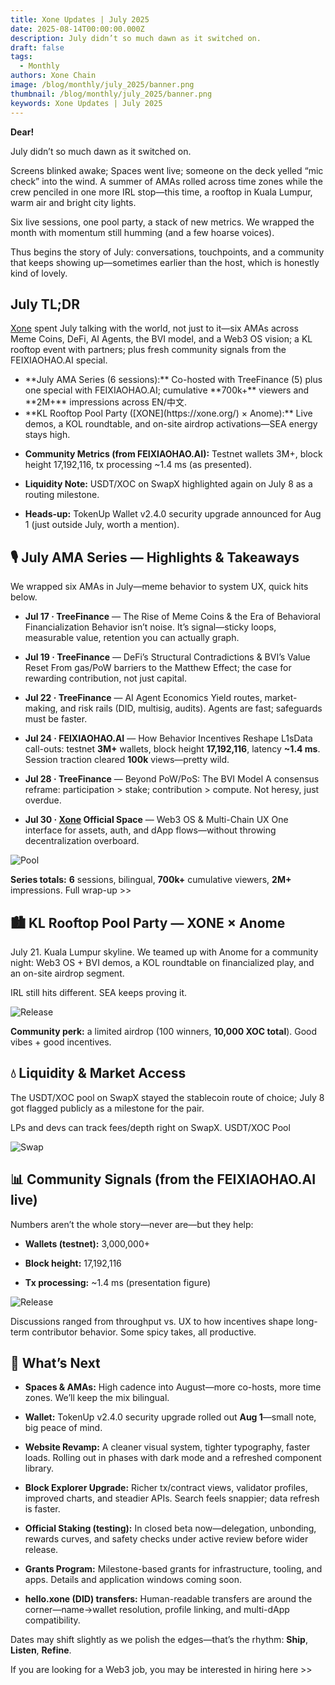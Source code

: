 ```yaml
---
title: Xone Updates | July 2025
date: 2025-08-14T00:00:00.000Z
description: July didn’t so much dawn as it switched on.
draft: false
tags:
  - Monthly
authors: Xone Chain
image: /blog/monthly/july_2025/banner.png
thumbnail: /blog/monthly/july_2025/banner.png
keywords: Xone Updates | July 2025
---
```



**Dear!**

July didn’t so much dawn as it switched on.

Screens blinked awake; Spaces went live; someone on the deck yelled “mic check” into the wind. A summer of AMAs rolled across time zones while the crew penciled in one more IRL stop—this time, a rooftop in Kuala Lumpur, warm air and bright city lights.

Six live sessions, one pool party, a stack of new metrics. We wrapped the month with momentum still humming (and a few hoarse voices).

Thus begins the story of July: conversations, touchpoints, and a community that keeps showing up—sometimes earlier than the host, which is honestly kind of lovely.

## July TL;DR

[Xone](https://xone.org/) spent July talking with the world, not just to it—six AMAs across Meme Coins, DeFi, AI Agents, the BVI model, and a Web3 OS vision; a KL rooftop event with partners; plus fresh community signals from the FEIXIAOHAO.AI special.

- <Link className='text-primaryHue' isExternal showAnchorIcon href="https://medium.com/@xone_chain/xone-chain-july-ama-series-wrap-up-be7b05cc99cf">**July AMA Series (6 sessions):**</Link> Co-hosted with TreeFinance (5) plus one special with FEIXIAOHAO.AI; cumulative **700k+** viewers and **2M+** impressions across EN/中文.

- <Link className='text-primaryHue' isExternal showAnchorIcon href="https://x.com/xone_chain/status/1946133765513753086">**KL Rooftop Pool Party ([XONE](https://xone.org/) × Anome):**</Link> Live demos, a KOL roundtable, and on-site airdrop activations—SEA energy stays high.

- **Community Metrics (from FEIXIAOHAO.AI):** Testnet wallets 3M+, block height 17,192,116, tx processing ~1.4 ms (<Link className='text-primaryHue' isExternal showAnchorIcon href="https://x.com/FeiXiaoHaoZH/status/1948053310940021140">as presented</Link>).

- **Liquidity Note:** <Link className='text-primaryHue' isExternal showAnchorIcon href="https://swapx.exchange/zh/pool/v2?id=0x865ec1f3c313e2f050933fb264950fac535839f8">USDT/XOC</Link> on SwapX highlighted again on July 8 as a routing milestone.

- **Heads-up:** <Link className='text-primaryHue' isExternal showAnchorIcon href="https://x.com/xone_chain/status/1950164084109750532">TokenUp Wallet v2.4.0</Link> security upgrade announced for Aug 1 (just outside July, worth a mention).

## 🎙 July AMA Series — Highlights & Takeaways

We wrapped six AMAs in July—meme behavior to system UX, quick hits below.

- **Jul 17 · TreeFinance** — The Rise of Meme Coins & the Era of Behavioral Financialization Behavior isn’t noise. It’s signal—sticky loops, measurable value, retention you can actually graph.

- **Jul 19 · TreeFinance** — DeFi’s Structural Contradictions & BVI’s Value Reset From gas/PoW barriers to the Matthew Effect; the case for rewarding contribution, not just capital.

- **Jul 22 · TreeFinance** — AI Agent Economics Yield routes, market-making, and risk rails (DID, multisig, audits). Agents are fast; safeguards must be faster.

- **Jul 24 · FEIXIAOHAO.AI** — How Behavior Incentives Reshape L1sData call-outs: testnet **3M+** wallets, block height **17,192,116**, latency **~1.4 ms**. Session traction cleared **100k** views—pretty wild.

- **Jul 28 · TreeFinance** — Beyond PoW/PoS: The BVI Model A consensus reframe: participation > stake; contribution > compute. Not heresy, just overdue.

- **Jul 30 · [Xone](https://xone.org/) Official Space** — Web3 OS & Multi-Chain UX One interface for assets, auth, and dApp flows—without throwing decentralization overboard.

![Pool](/blog/monthly/july_2025/ama.png)

**Series totals:** **6** sessions, bilingual, **700k+** cumulative viewers, **2M+** impressions. <Link className='text-primaryHue' isExternal showAnchorIcon href="https://medium.com/@xone_chain/xone-chain-july-ama-series-wrap-up-be7b05cc99cf">Full wrap-up >></Link>

## 🏙 KL Rooftop Pool Party — XONE × Anome

July 21. Kuala Lumpur skyline. <Link className='text-primaryHue' isExternal showAnchorIcon href="https://x.com/xone_chain/status/1946133765513753086">We teamed up with Anome for a community night</Link>: Web3 OS + BVI demos, a KOL roundtable on financialized play, and an on-site airdrop segment.

IRL still hits different. SEA keeps proving it.

![Release](/blog/monthly/july_2025/anome.png)

**Community perk:** a limited airdrop (100 winners, **10,000 XOC total**). Good vibes + good incentives.

## 💧 Liquidity & Market Access

The USDT/XOC pool on SwapX stayed the stablecoin route of choice; July 8 got flagged publicly as a milestone for the pair.

LPs and devs can track fees/depth right on SwapX. <Link className='text-primaryHue' isExternal showAnchorIcon href="https://swapx.exchange/zh/pool/v2?id=0x865ec1f3c313e2f050933fb264950fac535839f8">USDT/XOC Pool</Link>

<Image src="https://xone-docs.s3.ap-southeast-1.amazonaws.com/subscribe/monthly/july_2025/swap.gif" alt="Swap" width={1200} layout="responsive" className='mt-6'/>

## 📊 Community Signals (from the FEIXIAOHAO.AI live)

Numbers aren’t the whole story—never are—but they help:

- **Wallets (testnet):** 3,000,000+

- **Block height:** 17,192,116

- **Tx processing:** ~1.4 ms (presentation figure)

![Release](/blog/monthly/july_2025/data.png)

Discussions ranged from throughput vs. UX to how incentives shape long-term contributor behavior. Some spicy takes, all productive.

## 🔭 What’s Next

- **Spaces & AMAs:** High cadence into August—more co-hosts, more time zones. We’ll keep the mix bilingual.

- **Wallet:** TokenUp v2.4.0 security upgrade rolled out **Aug 1**—small note, big peace of mind.

- **Website Revamp:** A cleaner visual system, tighter typography, faster loads. Rolling out in phases with dark mode and a refreshed component library.

- **Block Explorer Upgrade:** Richer tx/contract views, validator profiles, improved charts, and steadier APIs. Search feels snappier; data refresh is faster.

- **Official Staking (testing):** In closed beta now—delegation, unbonding, rewards curves, and safety checks under active review before wider release.

- **Grants Program:** Milestone-based grants for infrastructure, tooling, and apps. Details and application windows coming soon.

- **hello.xone (DID) transfers:** Human-readable transfers are around the corner—name→wallet resolution, profile linking, and multi-dApp compatibility.

Dates may shift slightly as we polish the edges—that’s the rhythm: **Ship**, **Listen**, **Refine**.

If you are looking for a Web3 job, you may be interested in <Link className='text-primaryHue' isExternal showAnchorIcon href="https://bossjob.com/zh-cn/company/xone-chain-96205">hiring here >></Link>

<ContactInfo />
